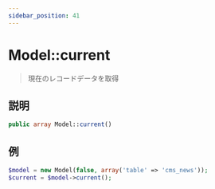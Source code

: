 ```yaml
---
sidebar_position: 41
---
```


# Model::current

> 現在のレコードデータを取得

## 説明

```php
public array Model::current()
```

## 例

```php title="Controller"
$model = new Model(false, array('table' => 'cms_news'));
$current = $model->current();
```
